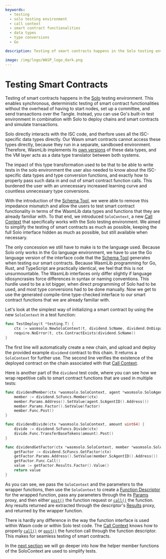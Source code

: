 ```yaml
---
keywords:
  - testing
  - solo testing environment
  - call context
  - smart contract functionalities
  - data types
  - type conversions
  - Go

description: Testing of smart contracts happens in the Solo testing environment. This enables synchronous, deterministic testing of smart contract functionality without the overhead of having to start nodes, set up a committee, and send transactions over the Tangle.

image: /img/logo/WASP_logo_dark.png
---
```



# Testing Smart Contracts

Testing of smart contracts happens in the [Solo](../solo/what-is-solo.md) testing
environment. This enables synchronous, deterministic testing of smart contract
functionalities without the overhead of having to start nodes, set up a committee, and
send transactions over the Tangle. Instead, you can use Go's built-in test environment in
combination with Solo to deploy chains and smart contracts and simulate transactions.

Solo directly interacts with the ISC code, and therfore uses all the ISC-specific data
types directly. Our Wasm smart contracts cannot access these types directly, because they
run in a separate, sandboxed environment. Therefore, WasmLib implements its
[own versions](types.mdx) of these data types, and the VM layer acts as a data type
translator between both systems.

The impact of this type transformation used to be that to be able to write tests in the
solo environment the user also needed to know about the ISC-specific data types and type
conversion functions, and exactly how to properly pass such data in and out of smart
contract function calls. This burdened the user with an unnecessary increased learning
curve and countless unnecessary type conversions.

With the introduction of the [Schema Tool](usage.mdx), we were able to remove this
impedance mismatch and allow the users to test smart contract functionality in terms of
the WasmLib data types and functions that they are already familiar with. To that end, we
introduced `SoloContext`, a new [Call Context](context.mdx) that specifically works with
the Solo testing environment. We aimed to simplify the testing of smart contracts as much
as possible, keeping the full Solo interface hidden as much as possible, but still
available when necessary.

The only concession we still have to make is to the language used. Because Solo only works
in the Go language environment, we have to use the Go language version of the interface
code that the [Schema Tool](usage.mdx) generates when testing our smart contracts. Because
WasmLib programming for Go, Rust, and TypeScript are practically identical, we feel that
this is not unsurmountable. The WasmLib interfaces only differ slightly if language
idiosyncrasies force differences in syntax or naming conventions. This hurdle used to be a
lot bigger, when direct programming of Solo had to be used, and most type conversions had
to be done manually. Now we get to use the generated compile-time type-checked interface
to our smart contract functions that we are already familiar with.

Let's look at the simplest way of initializing a smart contract by using the new
`SoloContext` in a test function:

<Tabs groupId="language" queryString>

<TabItem value="go" label="Go">

```go
func TestDeploy(t *testing.T) {
    ctx := wasmsolo.NewSoloContext(t, dividend.ScName, dividend.OnDispatch)
    require.NoError(t, ctx.ContractExists(dividend.ScName))
}
```

</TabItem>
</Tabs>

The first line will automatically create a new chain, and upload and deploy the provided
example `dividend` contract to this chain. It returns a `SoloContext` for further use. The
second line verifies the existence of the deployed contract on the chain associated with
that [Call Context](context.mdx).

Here is another part of the `dividend` test code, where you can see how we wrap repetitive
calls to smart contract functions that are used in multiple tests:

<Tabs groupId="language" queryString>

<TabItem value="go" label="Go">

```go
func dividendMember(ctx *wasmsolo.SoloContext, agent *wasmsolo.SoloAgent, factor uint64) {
    member := dividend.ScFuncs.Member(ctx)
    member.Params.Address().SetValue(agent.ScAgentID().Address())
    member.Params.Factor().SetValue(factor)
    member.Func.Post()
}

func dividendDivide(ctx *wasmsolo.SoloContext, amount uint64) {
    divide := dividend.ScFuncs.Divide(ctx)
    divide.Func.TransferBaseTokens(amount).Post()
}

func dividendGetFactor(ctx *wasmsolo.SoloContext, member *wasmsolo.SoloAgent) uint64 {
    getFactor := dividend.ScFuncs.GetFactor(ctx)
    getFactor.Params.Address().SetValue(member.ScAgentID().Address())
    getFactor.Func.Call()
    value := getFactor.Results.Factor().Value()
    return value
}
```

</TabItem>
</Tabs>

As you can see, we pass the `SoloContext` and the parameters to the wrapper functions,
then use the `SoloContext` to create a [Function Descriptor](funcdesc.mdx) for the wrapped
function, pass any parameters through the its [Params](params.mdx) proxy, and then either
[`post()`](post.mdx) the function request or [`call()`](call.mdx) the function. Any
results returned are extracted through the descriptor's [Results](results.mdx) proxy, and
returned by the wrapper function.

There is hardly any difference in the way the function interface is used within Wasm code
or within Solo test code. The [Call Context](context.mdx) knows how to properly
[`call()`](call.mdx) or [`post()`](post.mdx) the function call through the function
descriptor. This makes for seamless testing of smart contracts.

In the [next section](examples.mdx) we will go deeper into how the helper member functions
of the SoloContext are used to simplify tests.
